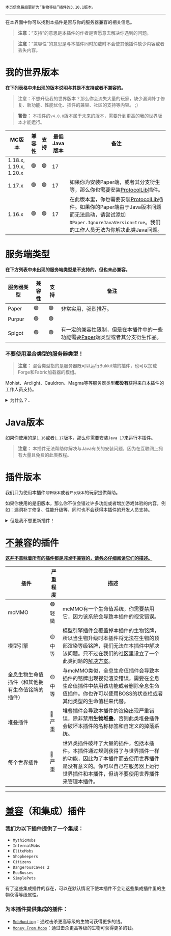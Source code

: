 ```
本页信息最后更新为“生物等级”插件的3.10.1版本。
```

***

在本界面中你可以找到本插件是否与你的服务器兼容的相关信息。

> **注意：**“支持”的意思是本插件的作者是否愿意去解决你遇到的问题。

> **注意：**“兼容性”的意思是与本插件同时加载时不会使其他插件缺少内容或者丢失内容。

# 我的世界版本 

**在下列表格中未出现的版本说明与其是不支持或者不兼容的。**

> 注意：不想升级我的世界版本？那么你会流失大量的玩家，缺少漏洞补丁修复、新功能、性能优化、插件的兼容、社区的支持等内容。 ;)

> **警告：** 本插件的`v4.0.0`版本属于未来的版本，需要升到更高的我的世界版本才能运行。

| MC版本 | 兼容性 | 支持 | 最低Java版本 | 备注 |
|--------|--------|--------|--------|--------|
| 1.18.x, 1.19.x, 1.20.x | 🟢 | 🟢 | 17 |  |
| 1.17.x | 🟢 | 🟢 | 17 | 如果你为安装Paper端，或者其分支衍生等，那么你也需要安装<a href="https://www.spigotmc.org/resources/protocollib.1997/">ProtocolLib</a>插件。 |
| 1.16.x | 🟢 | 🟢 | 17 | 在此版本里，你也需要安装<a href="https://www.spigotmc.org/resources/protocollib.1997/">ProtocolLib</a>插件。如果你的Paper端由于Java版本问题而无法启动，请尝试添加`DPaper.IgnoreJavaVersion=true`。我们的工作人员无法为你解决此类Java问题。|

# 服务端类型

**在下方列表中未出现的服务端类型是不支持的，但也未必兼容。**

| 服务器类型 | 兼容性 | 支持 | 备注 |
|--------|--------|--------|--------|
| Paper | 🟢 | 🟢 | 非常实用，强烈推荐。
| Purpur | 🟢 | 🟢 |  |
| Spigot | 🟢 | 🟢 | 有一定的兼容性限制，但是在本插件中的一些功能需要<a href="https://papermc.io/">Paper</a>端类型或者其分支衍生作品。 |

### 不要使用混合类型的服务器类型！

> **注意：** 混合类型指的是服务器既可以运行Bukkit端的插件，也可以加载Forge和Fabric加载器的模组。

Mohist、Arclight、Cauldron、Magma等等服务器类型<b>都没有</b>获得来自本插件的工作人员支持。

<details>
<summary>为什么？..</summary>

**因为Bukkit的API都不是为了适配模组而诞生的**，[所有黑客使用的方法](https://essentialsx.net/do-not-use-mohist.html)都是为了绕过该问题，很多内容已经遭到了破坏，这对于插件的开发者来说都是很难追查的。在我们遇到的一些服务器的错误里，大多数的错误都是来自此类混合服务器中。

本插件不是唯一拒绝为混合类服务器提供插件的人，甚至连[EssentialsX](https://essentialsx.net/do-not-use-mohist.html)也谴责过...

</details>

# Java版本

如果你使用的是`1.16`或者`1.17`版本，那么你需要安装`Java 17`来运行本插件。


> **注意：** 本插件无法帮助你解决与Java有关的安装问题，因为在互联网上拥有大量且免费的此类教程。

# 插件版本

我们只为使用本插件`最新版本`或者`开发版本`的玩家提供帮助。

如果你使用的是旧版本，那么你不仅会错过许多功能或者增加游戏体验的内容，例如：漏洞补丁修复、性能升级等，同时也不会获得本插件的开发人员支持。

<details>
<summary>但是我不想更新插件！</summary>

如果有什么问题阻碍了你更新到最新版本，请务必告诉我们开发人员，我们可以为你解决。如果你的问题是无效的或者自己很容易解决的，请别联系我们开发人员。 :)

</details>

# <u>不兼容</u>的插件

<b><u>这并不意味着所有的插件都是<i>完全</i>不兼容的，请务必仔细阅读它们的描述。</u></b>

| 插件 | 严重程度 | 描述 | 
|---|---|---|
| mcMMO | 🟢 轻微 | mcMMO有一个生命值系统，你需要禁用它，因为该系统会导致本插件的视觉错误。 |\
| 模型引擎 | 🟡 中等 | 模型引擎插件会覆盖掉本插件的生物铭牌，所以当生物升级时本插件将无法在生物的顶部渲染等级铭牌，我们无法在本插件中解决该问题。只不过在我们的社区里设立了一个此类问题的<a href="https://github.com/ArcanePlugins/LevelledMobs/wiki/Compatibility-%7C-LevelledMobs,-ModelEngine,-and-MythicMobs">解决方案</a>。 |
| 全息生物生命值插件（和其他拥有生命值铭牌的插件） | 🟡 中等 | 与mcMMO类似，全息生命值插件会导致本插件的铭牌出现视觉渲染错误，需要在全息生命值插件中禁用该功能或者删除全息生命值插件。你也许可以使用BOSS的状态栏或者其他类型的生命值栏来代替。|
| 堆叠插件 | 🔴 严重 | 堆叠插件会导致本插件的渲染出现严重错误，除非禁用<b>生物堆叠</b>，否则此类堆叠插件会破坏本插件的名称标签和自定义的掉落系统。|
| 每个世界插件 | 🔴 严重 | 世界类插件破坏了大量的插件，包括本插件。本插件通过规则获得了与世界插件一样的功能，因此为了本插件而去使用世界插件是没有意义的。你可以自己在服务器上运行世界插件和本插件，但请不要使用世界插件来管理本插件。 |


***

# <u>兼容</u>（和集成）插件

### 我们为以下插件提供了一个集成：

- `MythicMobs`
- `InfernalMobs`
- `EliteMobs`
- `Shopkeepers`
- `Citizens`
- `DangerousCaves 2`
- `EcoBosses`
- `SimplePets`

有了这些集成插件的存在，可以在默认情况下使本插件不会让这些集成插件里的生物获得等级属性。

### 为本插件提供集成的插件：

- [`MobHunting`](http://www.spigotmc.org/resources/mobhunting.3582/)：通过击杀更高等级的生物可获得更多的钱。
- [`Money From Mobs`](https://www.spigotmc.org/resources/money-from-mobs-1-12-1-17.79137/)：通过击杀更高等级的生物可获得更多的钱。
